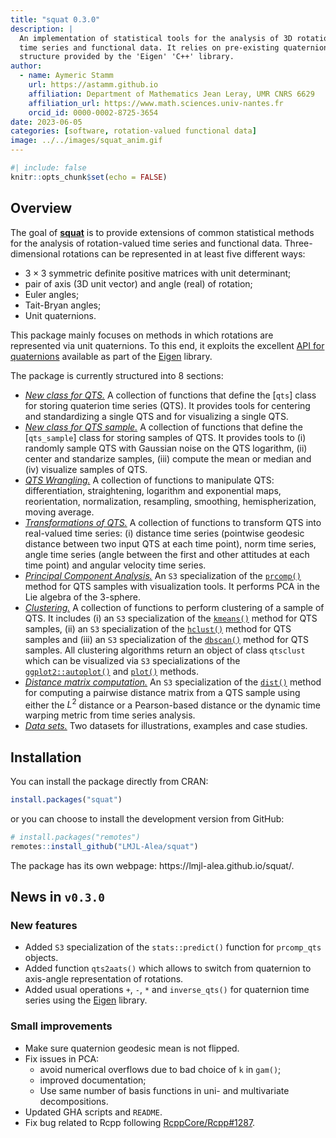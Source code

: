 ```yaml
---
title: "squat 0.3.0"
description: |
  An implementation of statistical tools for the analysis of 3D rotation-valued 
  time series and functional data. It relies on pre-existing quaternion data 
  structure provided by the 'Eigen' 'C++' library.
author:
  - name: Aymeric Stamm
    url: https://astamm.github.io
    affiliation: Department of Mathematics Jean Leray, UMR CNRS 6629
    affiliation_url: https://www.math.sciences.univ-nantes.fr
    orcid_id: 0000-0002-8725-3654
date: 2023-06-05
categories: [software, rotation-valued functional data]
image: ../../images/squat_anim.gif
---
```


```r
#| include: false
knitr::opts_chunk$set(echo = FALSE)
```

## Overview

The goal of [**squat**](https://lmjl-alea.github.io/squat/) is to provide
extensions of common statistical methods for the analysis of rotation-valued
time series and functional data. Three-dimensional rotations can be represented
in at least five different ways:

- $3\times 3$ symmetric definite positive matrices with unit determinant;
- pair of axis (3D unit vector) and angle (real) of rotation;
- Euler angles;
- Tait-Bryan angles;
- Unit quaternions.

This package mainly focuses on methods in which rotations are represented via
unit quaternions. To this end, it exploits the excellent [API for
quaternions](https://eigen.tuxfamily.org/dox/classEigen_1_1Quaternion.html)
available as part of the
[Eigen](https://eigen.tuxfamily.org/index.php?title=Main_Page) library.

The package is currently structured into 8 sections:

- [*New class for QTS.*](https://lmjl-alea.github.io/squat/reference/index.html#qts-class) A collection of functions that define the [`qts`] class for storing quaterion time series (QTS). It provides tools for centering and standardizing a single QTS and for visualizing a single QTS.
- [*New class for QTS sample.*](https://lmjl-alea.github.io/squat/reference/index.html#qts-sample-class) A collection of functions that define the [`qts_sample`] class for storing samples of QTS. It provides tools to (i) randomly sample QTS with Gaussian noise on the QTS logarithm, (ii) center and standarize samples, (iii) compute the mean or median and (iv) visualize samples of QTS.
- [*QTS Wrangling.*](https://lmjl-alea.github.io/squat/reference/index.html#qts-wrangling)
A collection of functions to manipulate QTS: differentiation, straightening,
logarithm and exponential maps, reorientation, normalization, resampling,
smoothing, hemispherization, moving average.
- [*Transformations of QTS.*](https://lmjl-alea.github.io/squat/reference/index.html#qts-transformations) A collection of functions to transform QTS into real-valued time series: (i) distance time series (pointwise geodesic distance between two input QTS at each time point), norm time series, angle time series (angle between the first and other attitudes at each time point) and angular velocity time series.
- [*Principal Component Analysis.*](https://lmjl-alea.github.io/squat/reference/index.html#principal-component-analysis) An `S3` specialization of the [`prcomp()`](https://lmjl-alea.github.io/squat/reference/prcomp.qts_sample.html) method for QTS samples with visualization tools. It performs PCA in the Lie algebra of the 3-sphere.
- [*Clustering.*](https://lmjl-alea.github.io/squat/reference/index.html#principal-component-analysis) A collection of functions to perform clustering of a sample of QTS. It includes (i) an `S3` specialization of the [`kmeans()`](https://lmjl-alea.github.io/squat/reference/kmeans.html) method for QTS samples, (ii) an `S3` specialization of the [`hclust()`](https://lmjl-alea.github.io/squat/reference/hclust.html) method for QTS samples and (iii) an `S3` specialization of the [`dbscan()`](https://lmjl-alea.github.io/squat/reference/dbscan.html) method for QTS samples. All clustering algorithms return an object of class `qtsclust` which can be visualized via `S3` specializations of the [`ggplot2::autoplot()`](https://lmjl-alea.github.io/squat/reference/autoplot.qtsclust.html) and [`plot()`](https://lmjl-alea.github.io/squat/reference/plot.qtsclust.html) methods.
- [*Distance matrix computation.*](https://lmjl-alea.github.io/squat/reference/index.html#distances) An `S3` specialization of the [`dist()`](https://lmjl-alea.github.io/squat/reference/dist.html) method for computing a pairwise distance matrix from a QTS sample using either the $L^2$ distance or a Pearson-based distance or the dynamic time warping metric from time series analysis.
- [*Data sets.*](https://lmjl-alea.github.io/squat/reference/index.html#datasets) Two datasets for illustrations, examples and case studies.

## Installation

You can install the package directly from CRAN:
```r
install.packages("squat")
```
or you can choose to install the development version from GitHub:
```r
# install.packages("remotes")
remotes::install_github("LMJL-Alea/squat")
```

The package has its own webpage: https://lmjl-alea.github.io/squat/.

## News in `v0.3.0`

### New features

* Added `S3` specialization of the `stats::predict()` function for `prcomp_qts` 
objects.
* Added function `qts2aats()` which allows to switch from quaternion to 
axis-angle representation of rotations.
* Added usual operations `+`, `-`, `*` and `inverse_qts()` for quaternion time 
series using the [Eigen](https://eigen.tuxfamily.org/index.php?title=Main_Page) 
library.

### Small improvements

* Make sure quaternion geodesic mean is not flipped.
* Fix issues in PCA:
  - avoid numerical overflows due to bad choice of `k` in `gam()`;
  - improved documentation;
  - Use same number of basis functions in uni- and multivariate decompositions.
* Updated GHA scripts and `README`.
* Fix bug related to Rcpp following [RcppCore/Rcpp#1287](https://github.com/RcppCore/Rcpp/issues/1287).
